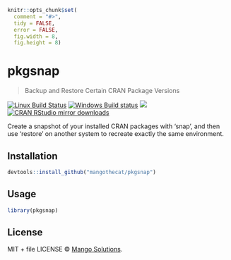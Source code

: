 
```r
knitr::opts_chunk$set(
  comment = "#>",
  tidy = FALSE,
  error = FALSE,
  fig.width = 8,
  fig.height = 8)
```

# pkgsnap

> Backup and Restore Certain CRAN Package Versions

[![Linux Build Status](https://travis-ci.org/MangoTheCat/pkgsnap.svg?branch=master)](https://travis-ci.org/MangoTheCat/pkgsnap)
[![Windows Build status](https://ci.appveyor.com/api/projects/status/github/MangoTheCat/pkgsnap?svg=true)](https://ci.appveyor.com/project/gaborcsardi/pkgsnap)
[![](http://www.r-pkg.org/badges/version/pkgsnap)](http://www.r-pkg.org/pkg/pkgsnap)
[![CRAN RStudio mirror downloads](http://cranlogs.r-pkg.org/badges/pkgsnap)](http://www.r-pkg.org/pkg/pkgsnap)


Create a snapshot of your installed CRAN packages with 'snap', and then
use 'restore' on another system to recreate exactly the same environment.

## Installation

```r
devtools::install_github("mangothecat/pkgsnap")
```

## Usage

```r
library(pkgsnap)
```

## License

MIT + file LICENSE © [Mango Solutions](https://github.com/mangothecat).
